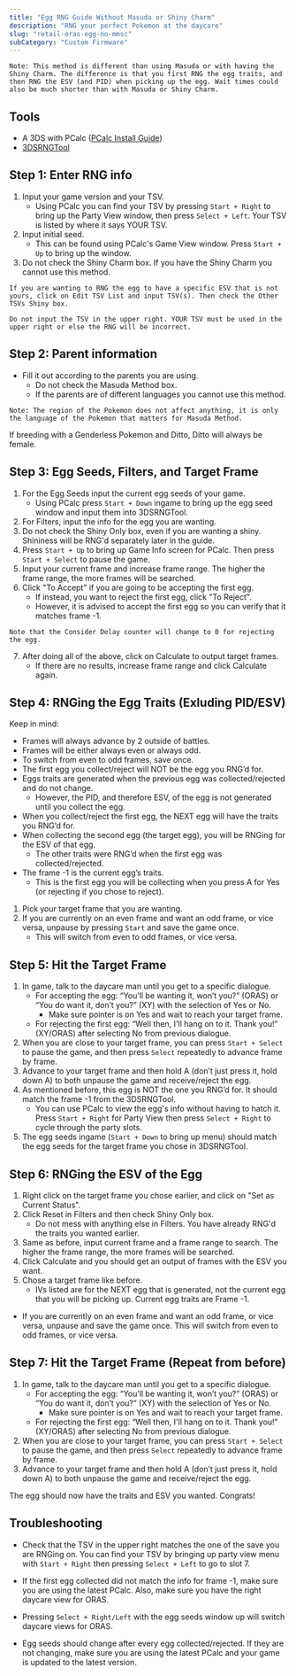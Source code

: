 ```yaml
---
title: "Egg RNG Guide Without Masuda or Shiny Charm"
description: "RNG your perfect Pokemon at the daycare"
slug: "retail-oras-egg-no-mmsc"
subCategory: "Custom Firmware"
---
```


```
Note: This method is different than using Masuda or with having the Shiny Charm. The difference is that you first RNG the egg traits, and then RNG the ESV (and PID) when picking up the egg. Wait times could also be much shorter than with Masuda or Shiny Charm.
```

## Tools

- A 3DS with PCalc ([PCalc Install Guide](https://www.pokemonrng.com/misc-3ds-installing-pcalc))
- [3DSRNGTool](https://github.com/wwwwwwzx/3DSRNGTool/releases)

## Step 1: Enter RNG info

1. Input your game version and your TSV.
   - Using PCalc you can find your TSV by pressing `Start + Right` to bring up the Party View window, then press `Select + Left`. Your TSV is listed by where it says YOUR TSV.
2. Input initial seed.
   - This can be found using PCalc's Game View window. Press `Start + Up` to bring up the window.
3. Do not check the Shiny Charm box. If you have the Shiny Charm you cannot use this method.

```
If you are wanting to RNG the egg to have a specific ESV that is not yours, click on Edit TSV List and input TSV(s). Then check the Other TSVs Shiny box.

Do not input the TSV in the upper right. YOUR TSV must be used in the upper right or else the RNG will be incorrect.
```

## Step 2: Parent information

- Fill it out according to the parents you are using.
  - Do not check the Masuda Method box.
  - If the parents are of different languages you cannot use this method.

```
Note: The region of the Pokemon does not affect anything, it is only the language of the Pokemon that matters for Masuda Method.
```

If breeding with a Genderless Pokemon and Ditto, Ditto will always be female.

## Step 3: Egg Seeds, Filters, and Target Frame

1. For the Egg Seeds input the current egg seeds of your game.
   - Using PCalc press `Start + Down` ingame to bring up the egg seed window and input them into 3DSRNGTool.
2. For Filters, input the info for the egg you are wanting.
3. Do not check the Shiny Only box, even if you are wanting a shiny. Shininess will be RNG'd separately later in the guide.
4. Press `Start + Up` to bring up Game Info screen for PCalc. Then press `Start + Select` to pause the game.
5. Input your current frame and increase frame range. The higher the frame range, the more frames will be searched.
6. Click "To Accept" if you are going to be accepting the first egg.
   - If instead, you want to reject the first egg, click "To Reject".
   - However, it is advised to accept the first egg so you can verify that it matches frame -1.

```
Note that the Consider Delay counter will change to 0 for rejecting the egg.
```

7. After doing all of the above, click on Calculate to output target frames.
   - If there are no results, increase frame range and click Calculate again.

## Step 4: RNGing the Egg Traits (Exluding PID/ESV)

Keep in mind:

- Frames will always advance by 2 outside of battles.
- Frames will be either always even or always odd.
- To switch from even to odd frames, save once.
- The first egg you collect/reject will NOT be the egg you RNG’d for.
- Eggs traits are generated when the previous egg was collected/rejected and do not change.
  - However, the PID, and therefore ESV, of the egg is not generated until you collect the egg.
- When you collect/reject the first egg, the NEXT egg will have the traits you RNG’d for.
- When collecting the second egg (the target egg), you will be RNGing for the ESV of that egg.
  - The other traits were RNG’d when the first egg was collected/rejected.
- The frame -1 is the current egg’s traits.
  - This is the first egg you will be collecting when you press A for Yes (or rejecting if you chose to reject).

1. Pick your target frame that you are wanting.
2. If you are currently on an even frame and want an odd frame, or vice versa, unpause by pressing `Start` and save the game once.
   - This will switch from even to odd frames, or vice versa.

## Step 5: Hit the Target Frame

1. In game, talk to the daycare man until you get to a specific dialogue.
   - For accepting the egg: “You’ll be wanting it, won’t you?” (ORAS) or “You do want it, don’t you?” (XY) with the selection of Yes or No.
     - Make sure pointer is on Yes and wait to reach your target frame.
   - For rejecting the first egg: “Well then, I'll hang on to it. Thank you!” (XY/ORAS) after selecting No from previous dialogue.
2. When you are close to your target frame, you can press `Start + Select` to pause the game, and then press `Select` repeatedly to advance frame by frame.
3. Advance to your target frame and then hold A (don’t just press it, hold down A) to both unpause the game and receive/reject the egg.
4. As mentioned before, this egg is NOT the one you RNG’d for. It should match the frame -1 from the 3DSRNGTool.
   - You can use PCalc to view the egg's info without having to hatch it. Press `Start + Right` for Party View then press `Select + Right` to cycle through the party slots.
5. The egg seeds ingame (`Start + Down` to bring up menu) should match the egg seeds for the target frame you chose in 3DSRNGTool.

## Step 6: RNGing the ESV of the Egg

1. Right click on the target frame you chose earlier, and click on "Set as Current Status".
2. Click Reset in Filters and then check Shiny Only box.
   - Do not mess with anything else in Filters. You have already RNG'd the traits you wanted earlier.
3. Same as before, input current frame and a frame range to search. The higher the frame range, the more frames will be searched.
4. Click Calculate and you should get an output of frames with the ESV you want.
5. Chose a target frame like before.
   - IVs listed are for the NEXT egg that is generated, not the current egg that you will be picking up. Current egg traits are Frame -1.

- If you are currently on an even frame and want an odd frame, or vice versa, unpause and save the game once. This will switch from even to odd frames, or vice versa.

## Step 7: Hit the Target Frame (Repeat from before)

1. In game, talk to the daycare man until you get to a specific dialogue.
   - For accepting the egg: “You’ll be wanting it, won’t you?” (ORAS) or “You do want it, don’t you?” (XY) with the selection of Yes or No.
     - Make sure pointer is on Yes and wait to reach your target frame.
   - For rejecting the first egg: “Well then, I'll hang on to it. Thank you!” (XY/ORAS) after selecting No from previous dialogue.
2. When you are close to your target frame, you can press `Start + Select` to pause the game, and then press `Select` repeatedly to advance frame by frame.
3. Advance to your target frame and then hold A (don’t just press it, hold down A) to both unpause the game and receive/reject the egg.

The egg should now have the traits and ESV you wanted. Congrats!

## Troubleshooting

- Check that the TSV in the upper right matches the one of the save you are RNGing on. You can find your TSV by bringing up party view menu with `Start + Right` then pressing `Select + Left` to go to slot 7.

- If the first egg collected did not match the info for frame -1, make sure you are using the latest PCalc. Also, make sure you have the right daycare view for ORAS.

- Pressing `Select + Right/Left` with the egg seeds window up will switch daycare views for ORAS.

- Egg seeds should change after every egg collected/rejected. If they are not changing, make sure you are using the latest PCalc and your game is updated to the latest version.
